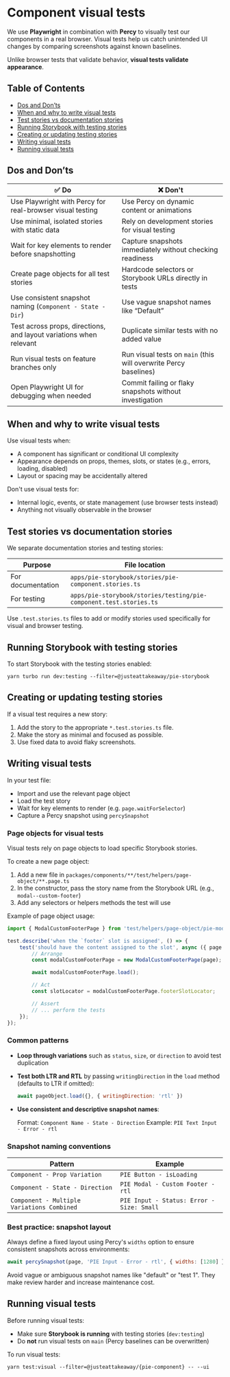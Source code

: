 
<Meta title="Contribution/Testing/Visual tests" />

# Component visual tests

We use **Playwright** in combination with **Percy** to visually test our components in a real browser. Visual tests help us catch unintended UI changes by comparing screenshots against known baselines.

Unlike browser tests that validate behavior, **visual tests validate appearance**.

## Table of Contents

- [Dos and Don’ts](#dos-and-donts)
- [When and why to write visual tests](#when-and-why-to-write-visual-tests)
- [Test stories vs documentation stories](#test-stories-vs-documentation-stories)
- [Running Storybook with testing stories](#running-storybook-with-testing-stories)
- [Creating or updating testing stories](#creating-or-updating-testing-stories)
- [Writing visual tests](#writing-visual-tests)
- [Running visual tests](#running-visual-tests)


## Dos and Don’ts

| ✅ Do                                                                 | ❌ Don't                                                                 |
|----------------------------------------------------------------------|-------------------------------------------------------------------------|
| Use Playwright with Percy for real-browser visual testing            | Use Percy on dynamic content or animations                             |
| Use minimal, isolated stories with static data                       | Rely on development stories for visual testing                         |
| Wait for key elements to render before snapshotting                 | Capture snapshots immediately without checking readiness               |
| Create page objects for all test stories                            | Hardcode selectors or Storybook URLs directly in tests                 |
| Use consistent snapshot naming (`Component - State - Dir`)          | Use vague snapshot names like “Default”                                |
| Test across props, directions, and layout variations when relevant   | Duplicate similar tests with no added value                            |
| Run visual tests on feature branches only                           | Run visual tests on `main` (this will overwrite Percy baselines)       |
| Open Playwright UI for debugging when needed                        | Commit failing or flaky snapshots without investigation                |

## When and why to write visual tests

Use visual tests when:

- A component has significant or conditional UI complexity
- Appearance depends on props, themes, slots, or states (e.g., errors, loading, disabled)
- Layout or spacing may be accidentally altered

Don't use visual tests for:

- Internal logic, events, or state management (use browser tests instead)
- Anything not visually observable in the browser

## Test stories vs documentation stories

We separate documentation stories and testing stories:

| Purpose             | File location                                                  |
|---------------------|----------------------------------------------------------------|
| For documentation     | `apps/pie-storybook/stories/pie-component.stories.ts`         |
| For testing         | `apps/pie-storybook/stories/testing/pie-component.test.stories.ts` |

Use `.test.stories.ts` files to add or modify stories used specifically for visual and browser testing.

## Running Storybook with testing stories

To start Storybook with the testing stories enabled:

```
yarn turbo run dev:testing --filter=@justeattakeaway/pie-storybook
```

## Creating or updating testing stories

If a visual test requires a new story:

1. Add the story to the appropriate `*.test.stories.ts` file.
2. Make the story as minimal and focused as possible.
3. Use fixed data to avoid flaky screenshots.

## Writing visual tests

In your test file:

- Import and use the relevant page object
- Load the test story
- Wait for key elements to render (e.g. `page.waitForSelector`)
- Capture a Percy snapshot using `percySnapshot`

### Page objects for visual tests

Visual tests rely on page objects to load specific Storybook stories.

To create a new page object:

1. Add a new file in `packages/components/**/test/helpers/page-object/**.page.ts`
2. In the constructor, pass the story name from the Storybook URL (e.g., `modal--custom-footer`)
3. Add any selectors or helpers methods the test will use

Example of page object usage:

```ts
import { ModalCustomFooterPage } from 'test/helpers/page-object/pie-modal-custom-footer.page.ts'; // 👈 Newly created page object

test.describe('when the `footer` slot is assigned', () => {
    test('should have the content assigned to the slot', async ({ page }) => {
        // Arrange
        const modalCustomFooterPage = new ModalCustomFooterPage(page); // 👈 Use the page object here

        await modalCustomFooterPage.load();

        // Act
        const slotLocator = modalCustomFooterPage.footerSlotLocator;

        // Assert
        // ... perform the tests
    });
});
```

### Common patterns

- **Loop through variations** such as `status`, `size`, or `direction` to avoid test duplication
- **Test both LTR and RTL** by passing `writingDirection` in the `load` method (defaults to LTR if omitted):

    ```js
    await pageObject.load({}, { writingDirection: 'rtl' })
    ```
- **Use consistent and descriptive snapshot names**:

    Format: `Component Name - State - Direction`
    Example: `PIE Text Input - Error - rtl`

### Snapshot naming conventions

| Pattern                                     | Example                                   |
|---------------------------------------------|-------------------------------------------|
| `Component - Prop Variation`                | `PIE Button - isLoading`                  |
| `Component - State - Direction`             | `PIE Modal - Custom Footer - rtl`         |
| `Component - Multiple Variations Combined`  | `PIE Input - Status: Error - Size: Small` |

### Best practice: snapshot layout

Always define a fixed layout using Percy's `widths` option to ensure consistent snapshots across environments:

```js
await percySnapshot(page, 'PIE Input - Error - rtl', { widths: [1280] })
```

Avoid vague or ambiguous snapshot names like "default" or "test 1". They make review harder and increase maintenance cost.

## Running visual tests

Before running visual tests:

- Make sure **Storybook is running** with testing stories (`dev:testing`)
- Do **not** run visual tests on `main` (Percy baselines can be overwritten)

To run visual tests:

```
yarn test:visual --filter=@justeattakeaway/{pie-component} -- --ui
```
